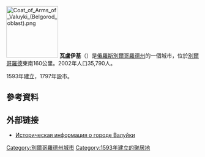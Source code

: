{{unreferenced|time=2009-3-7}}

{{coord|50|11|N|38|07|E|display=title}}
[[File:Coat_of_Arms_of_Valuyki_(Belgorod_oblast).png|135px]]
'''瓦盧伊基'''（{{lang-ru|Валу́йки}}）是[[俄羅斯|俄羅斯]][[別爾哥羅德州|別爾哥羅德州]]的一個城市，位於[[別爾哥羅德|別爾哥羅德]]東南160公里。2002年人口35,790人。

1593年建立，1797年設市。

==參考資料==
{{reflist}}

==外部链接==
* [http://www.surnameindex.info/info/voronezh/valuiki/valuiki/index.html Историческая информация о городе Валуйки] {{Wayback|url=http://www.surnameindex.info/info/voronezh/valuiki/valuiki/index.html |date=20211218181532 }} {{ref-ru}}

{{別爾哥羅德州城市}}
{{DEFAULTSORT:Валу́йки}}
[[Category:別爾哥羅德州城市|Category:別爾哥羅德州城市]]
[[Category:1593年建立的聚居地|Category:1593年建立的聚居地]]

{{Russia-geo-stub}}